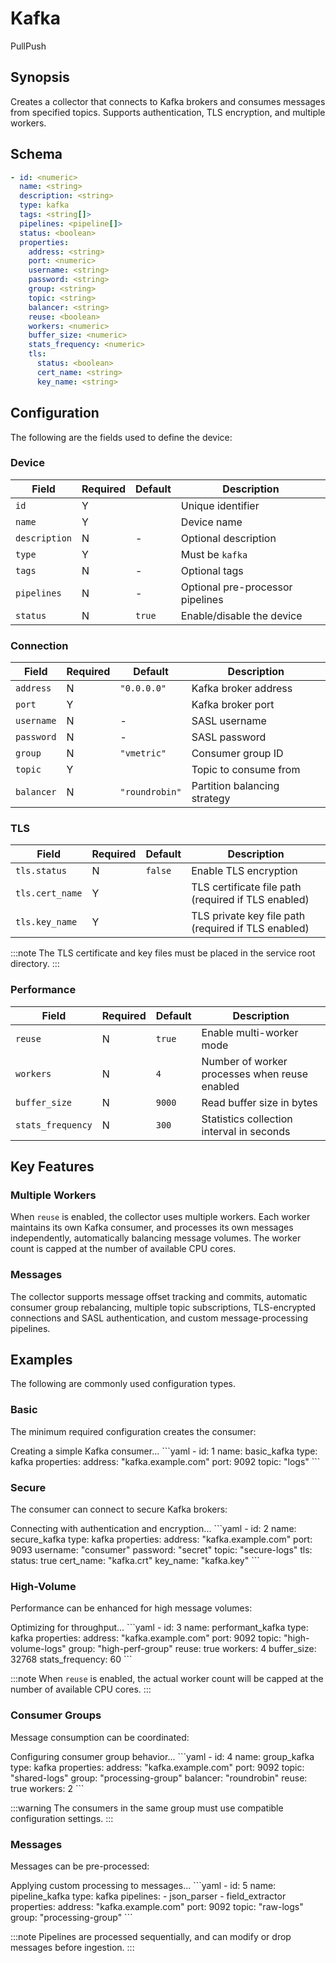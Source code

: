 # Kafka

<span className="theme-doc-version-badge badge badge--secondary">Pull</span><span className="theme-doc-version-badge badge badge--secondary">Push</span>

## Synopsis

Creates a collector that connects to Kafka brokers and consumes messages from specified topics. Supports authentication, TLS encryption, and multiple workers.

## Schema

```yaml
- id: <numeric>
  name: <string>
  description: <string>
  type: kafka
  tags: <string[]>
  pipelines: <pipeline[]>
  status: <boolean>
  properties:
    address: <string>
    port: <numeric>
    username: <string>
    password: <string>
    group: <string>
    topic: <string>
    balancer: <string>
    reuse: <boolean>
    workers: <numeric>
    buffer_size: <numeric>
    stats_frequency: <numeric>
    tls:
      status: <boolean>
      cert_name: <string>
      key_name: <string>
```

## Configuration

The following are the fields used to define the device:

### Device

|Field|Required|Default|Description|
|---|---|---|---|
|`id`|Y||Unique identifier|
|`name`|Y||Device name|
|`description`|N|-|Optional description|
|`type`|Y||Must be `kafka`|
|`tags`|N|-|Optional tags|
|`pipelines`|N|-|Optional pre-processor pipelines|
|`status`|N|`true`|Enable/disable the device|

### Connection

|Field|Required|Default|Description|
|---|---|---|---|
|`address`|N|`"0.0.0.0"`|Kafka broker address|
|`port`|Y||Kafka broker port|
|`username`|N|-|SASL username|
|`password`|N|-|SASL password|
|`group`|N|`"vmetric"`|Consumer group ID|
|`topic`|Y||Topic to consume from|
|`balancer`|N|`"roundrobin"`|Partition balancing strategy|

### TLS

|Field|Required|Default|Description|
|---|---|---|---|
|`tls.status`|N|`false`|Enable TLS encryption|
|`tls.cert_name`|Y||TLS certificate file path (required if TLS enabled)|
|`tls.key_name`|Y||TLS private key file path (required if TLS enabled)|

:::note
The TLS certificate and key files must be placed in the service root directory.
:::

### Performance

|Field|Required|Default|Description|
|---|---|---|---|
|`reuse`|N|`true`|Enable multi-worker mode|
|`workers`|N|`4`|Number of worker processes when reuse enabled|
|`buffer_size`|N|`9000`|Read buffer size in bytes|
|`stats_frequency`|N|`300`|Statistics collection interval in seconds|

## Key Features

### Multiple Workers

When `reuse` is enabled, the collector uses multiple workers. Each worker maintains its own Kafka consumer, and processes its own messages independently, automatically balancing message volumes. The worker count is capped at the number of available CPU cores.

### Messages

The collector supports message offset tracking and commits, automatic consumer group rebalancing, multiple topic subscriptions, TLS-encrypted connections and SASL authentication, and custom message-processing pipelines.

## Examples

The following are commonly used configuration types.

### Basic

The minimum required configuration creates the consumer:

<ExampleGrid>
  <CommentCol>
    Creating a simple Kafka consumer...
  </CommentCol>
  <CodeCol>
    ```yaml
    - id: 1
      name: basic_kafka
      type: kafka
      properties:
        address: "kafka.example.com"
        port: 9092
        topic: "logs"
    ```
  </CodeCol>
</ExampleGrid>

### Secure

The consumer can connect to secure Kafka brokers:

<ExampleGrid>
  <CommentCol>
    Connecting with authentication and encryption...
  </CommentCol>
  <CodeCol>
    ```yaml
    - id: 2
      name: secure_kafka
      type: kafka
      properties:
        address: "kafka.example.com"
        port: 9093
        username: "consumer"
        password: "secret"
        topic: "secure-logs"
        tls:
          status: true
          cert_name: "kafka.crt"
          key_name: "kafka.key"
    ```
  </CodeCol>
</ExampleGrid>

### High-Volume

Performance can be enhanced for high message volumes:

<ExampleGrid>
  <CommentCol>
    Optimizing for throughput...
  </CommentCol>
  <CodeCol>
    ```yaml
    - id: 3
      name: performant_kafka
      type: kafka
      properties:
        address: "kafka.example.com"
        port: 9092
        topic: "high-volume-logs"
        group: "high-perf-group"
        reuse: true
        workers: 4
        buffer_size: 32768
        stats_frequency: 60
    ```
  </CodeCol>
</ExampleGrid>

:::note
When `reuse` is enabled, the actual worker count will be capped at the number of available CPU cores.
:::

### Consumer Groups

Message consumption can be coordinated:

<ExampleGrid>
  <CommentCol>
    Configuring consumer group behavior...
  </CommentCol>
  <CodeCol>
    ```yaml
    - id: 4
      name: group_kafka
      type: kafka
      properties:
        address: "kafka.example.com"
        port: 9092
        topic: "shared-logs"
        group: "processing-group"
        balancer: "roundrobin"
        reuse: true
        workers: 2
    ```
  </CodeCol>
</ExampleGrid>

:::warning
The consumers in the same group must use compatible configuration settings.
:::

### Messages

Messages can be pre-processed:

<ExampleGrid>
  <CommentCol>
    Applying custom processing to messages...
  </CommentCol>
  <CodeCol>
    ```yaml
    - id: 5
      name: pipeline_kafka
      type: kafka
      pipelines:
        - json_parser
        - field_extractor
      properties:
        address: "kafka.example.com"
        port: 9092
        topic: "raw-logs"
        group: "processing-group"
    ```
  </CodeCol>
</ExampleGrid>

:::note
Pipelines are processed sequentially, and can modify or drop messages before ingestion.
:::
